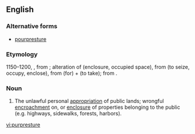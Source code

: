==English==

===Alternative forms===
* [[pourpresture]] {{context|rare}}

===Etymology===
1150–1200, {{etyl|enm|en}}, from {{etyl|xno|en}}; alteration of {{etyl|fro|en}} {{term|porpresure|lang=fro}} (enclosure, occupied space), from {{term|porprendre}} (to seize, occupy, enclose), from {{term|por-}} (for) + {{term|prendre}} (to take); from {{etyl|la|en}} {{term|prehendere|lang=la}}.

===Noun===
{{en-noun}}

# The unlawful personal [[appropriation]] of public lands; wrongful [[encroachment]] on, or [[enclosure]] of properties belonging to the public (e.g. highways, sidewalks, forests, harbors).

[[vi:purpresture]]